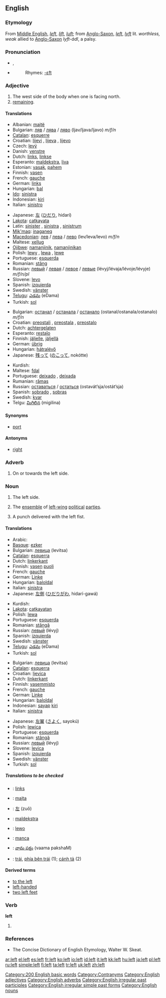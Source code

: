 {{wikipedia|dab=Left}}
==English==

{{rank|ever|saw|things|158|left|part|off|took}}

===Etymology===
From [[Middle English]], ''[[left]]'', ''[[lift]]'', ''[[luft]]''; from [[Anglo-Saxon]], ''[[left]]'', ''[[lyft]]'' lit. ''worthless, weak'' allied to [[Anglo-Saxon]] ''lyft-ádl'', a palsy.

===Pronunciation===
*{{IPA|/lɛft/}}, {{SAMPA|/lEft/}}
*{{audio|en-us-left.ogg|Audio (US)}}
*:Rhymes: [[Rhymes:English:-ɛft|-ɛft]]

===Adjective===
{{en-adj|more left|leftmost}}

# The west side of the body when one is facing north. 
# [[remaining]].

====Translations====
{{trans-top|direction}}
*Albanian: [[majtë]]
*Bulgarian: [[ляв]] / [[лява]] / [[ляво]] (ljav/ljava/ljavo) ''m/f/n''
*[[Catalan]]: [[esquerre]]
*Croatian: [[lijevi]] {{m}}, [[lijeva]] {{f}}, [[lijevo]] {{n}}
*Czech: [[levý]]
*Danish: [[venstre]]
*Dutch: [[links]], [[linkse]]
*Esperanto: [[maldekstra]], [[liva]]
*Estonian: [[vasak]], [[pahem]]
*Finnish: [[vasen]]
*French: [[gauche]]
*German: [[link#German|links]]
*Hungarian: [[bal]]
*[[Ido]]: [[sinistra]]
*Indonesian: [[kiri]]
*Italian: [[sinistro]]
{{trans-mid}}
*Japanese: [[左]] ([[ひだり]], hidarí)
*[[Lakota]]: [[catkayata]]
*Latin: [[sinister]] {{m}}, [[sinistra]] {{f}}, [[sinistrum]] {{n}}
*[[Mik'maq]]: [[inaganeq]]
*[[Macedonian]]: [[лев]] / [[лева]] / [[лево]] (lev/leva/levo) ''m/f/n''
*Maltese: [[xellug]] {{m}}
*[[Ojibwe]]: [[namanjinik]], [[namanjinikan]] {{p}}
*Polish: [[lewy]] {{m}}, [[lewa]] {{f}}, [[lewe]] {{n}}
*Portuguese: [[esquerda]]
*Romanian: [[stâng]]
*Russian: [[левый]] / [[левая]] / [[левое]] / [[левые]] (lévyj/lévaja/lévoje/lévyje) ''m/f/n/pl''
*Slovene: [[levo]]
*Spanish: [[izquierda]]
*Swedish: [[vänster]]
*[[Telugu]]: [[ఎడమ]] (eDama)
*Turkish: [[sol]]
{{trans-bottom}}

{{trans-top|remaining}}
*Bulgarian: [[останал]] / [[останала]] / [[останало]] (ostanal/ostanala/ostanalo) ''m/f/n''
*Croatian: [[preostali]] {{m}}, [[preostala]] {{f}}, [[preostalo]] {{n}}
*Dutch: [[achtergelaten]]
*Esperanto: [[restaĵo]]
*Finnish: [[jäljelle]], [[jäljellä]]
*German: [[übrig]]
*Hungarian: [[hátralévő]]
*Japanese: [[残って]] ([[のこって]], nokótte)
{{trans-mid}}
*Kurdish: {{KUchar|[[ماوه‌]]}}
*Maltese: [[fdal]]
*Portuguese: [[deixado]] {{m}}, [[deixada]] {{f}}
*Rumanian: [[rămas]]
*Russian: [[оставаться]] / [[остаться]] (ostavát’sja/ostát’sja)
*Spanish: [[sobrado]] {{m}}, [[sobras]] {{f}}
*Swedish: [[kvar]]
*Telgu: [[మిగిలిన]] (migilina)
{{trans-bottom}}

====Synonyms====
*[[port]]

====Antonyms====
*[[right]]

===Adverb===
{{en-adv|-}}

# On or towards the left side.

===Noun===
{{en-noun}}

# The left side.
# {{politics}} The [[ensemble]] of [[left-wing]] [[political]] [[party|parties]].
# {{boxing}} A punch delivered with the left fist.

====Translations====
{{trans-top|The left side (1)}}
*Arabic: {{ARchar|[[یسار]]}}
*[[Basque]]: [[ezker]]
*Bulgarian: [[левица]] (levitsa)
*[[Catalan]]: [[esquerra]] {{f}}
*Dutch: [[linkerkant]] {{m}}
*Finnish: [[vasen]] [[puoli]]
*French: [[gauche]] {{f}}
*German: [[Linke]] {{f}}
*Hungarian: [[bal]][[oldal]]
*Italian: [[sinistra]] {{f}}
*Japanese: [[左側]] ([[ひだりがわ]], hidarí-gawá)
{{trans-mid}}
*Kurdish: {{KUchar|[[چه‌پ]]}}
*[[Lakota]]: [[catkayatan]]
*Polish: [[lewa]] {{f}}
*Portuguese: [[esquerda]] {{f}}
*Romanian: [[stângă]] {{f}}
*Russian: [[левый]] (lévyj)
*Spanish: [[izquierda]] {{f}}
*Swedish: [[vänster]] {{c}}
*[[Telugu]]: [[ఎడమ]] (eDama)
*Turkish: [[sol]]
{{trans-bottom}}

{{trans-top|The ensemble of left-wing political parties}}
*Bulgarian: [[левица]] (levitsa)
*[[Catalan]]: [[esquerra]] {{f}}
*Croatian: [[ljevica]] {{f}}
*Dutch: [[linkerkant]] {{m}}
*Finnish: [[vasemmisto]]
*French: [[gauche]] {{f}}
*German: [[Linke]] {{f}}
*Hungarian: [[bal]][[oldal]]
*Indonesian: [[sayap]] [[kiri]]
*Italian: [[sinistra]] {{f}}
{{trans-mid}}
*Japanese: [[左翼]] ([[さよく]], sayokú)
*Polish: [[lewica]] {{f}}
*Portuguese: [[esquerda]] {{f}}
*Romanian: [[stângă]] {{f}}
*Russian: [[левый]] (lévyj)
*Slovene: [[levica]]
*Spanish: [[izquierda]] {{f}}
*Swedish: [[vänster]] {{c}}
*Turkish: [[sol]]
{{trans-bottom}}

=====Translations to be checked=====
{{checktrans}}
*{{ttbc|Afrikaans}}: [[links]]
*{{ttbc|Albanian}}: [[majta]] {{f}}
*{{ttbc|Chinese}}: [[左]] (zuǒ)
*{{ttbc|Esperanto}}: [[maldekstra]]
*{{ttbc|Polish}}: [[lewo]] {{n}}
*{{ttbc|Sardinian}}: [[manca]] {{f}}
*{{ttbc|Telugu}}: [[వామ పక్షం]] (vaama pakshaM)
*{{ttbc|Vietnamese}}: [[trái]], [[phía bên trái]] (1); [[cánh tả]] (2)

====Derived terms====
*[[to the left]]
*[[left-handed]]
*[[two left feet]]

===Verb===
'''left'''

# {{past of|[[leave]]}}

===References===
*The Concise Dictionary of English Etymology, Walter W. Skeat.

[[Category:200 English basic words]]
[[Category:Contranyms]]
[[Category:English adjectives]]
[[Category:English adverbs]]
[[Category:English irregular past participles]]
[[Category:English irregular simple past forms]]
[[Category:English nouns]]

[[ar:left]]
[[el:left]]
[[es:left]]
[[fr:left]]
[[ko:left]]
[[io:left]]
[[id:left]]
[[it:left]]
[[kk:left]]
[[hu:left]]
[[ja:left]]
[[pl:left]]
[[ru:left]]
[[simple:left]]
[[fi:left]]
[[ta:left]]
[[tr:left]]
[[uk:left]]
[[zh:left]]
